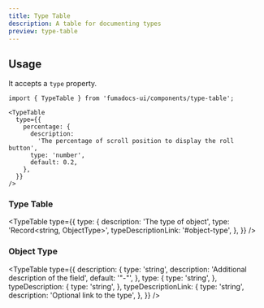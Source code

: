 ```yaml
---
title: Type Table
description: A table for documenting types
preview: type-table
---
```


## Usage

It accepts a `type` property.

```mdx
import { TypeTable } from 'fumadocs-ui/components/type-table';

<TypeTable
  type={{
    percentage: {
      description:
        'The percentage of scroll position to display the roll button',
      type: 'number',
      default: 0.2,
    },
  }}
/>
```

### Type Table

<TypeTable
  type={{
    type: {
      description: 'The type of object',
      type: 'Record<string, ObjectType>',
      typeDescriptionLink: '#object-type',
    },
  }}
/>

### Object Type

<TypeTable
  type={{
    description: {
      type: 'string',
      description: 'Additional description of the field',
      default: '"-"',
    },
    type: {
      type: 'string',
    },
    typeDescription: {
      type: 'string',
    },
    typeDescriptionLink: {
      type: 'string',
      description: 'Optional link to the type',
    },
  }}
/>
